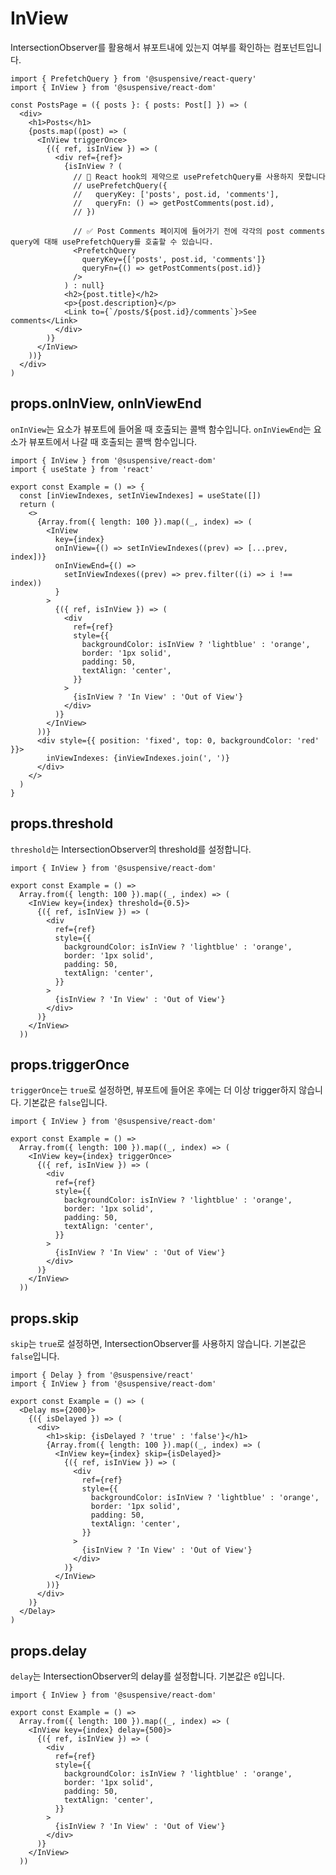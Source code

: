 
# InView

IntersectionObserver를 활용해서 뷰포트내에 있는지 여부를 확인하는 컴포넌트입니다.

```tsx
import { PrefetchQuery } from '@suspensive/react-query'
import { InView } from '@suspensive/react-dom'

const PostsPage = ({ posts }: { posts: Post[] }) => (
  <div>
    <h1>Posts</h1>
    {posts.map((post) => (
      <InView triggerOnce>
        {({ ref, isInView }) => (
          <div ref={ref}>
            {isInView ? (
              // 🚫 React hook의 제약으로 usePrefetchQuery를 사용하지 못합니다
              // usePrefetchQuery({
              //   queryKey: ['posts', post.id, 'comments'],
              //   queryFn: () => getPostComments(post.id),
              // })

              // ✅ Post Comments 페이지에 들어가기 전에 각각의 post comments query에 대해 usePrefetchQuery를 호출할 수 있습니다.
              <PrefetchQuery
                queryKey={['posts', post.id, 'comments']}
                queryFn={() => getPostComments(post.id)}
              />
            ) : null}
            <h2>{post.title}</h2>
            <p>{post.description}</p>
            <Link to={`/posts/${post.id}/comments`}>See comments</Link>
          </div>
        )}
      </InView>
    ))}
  </div>
)
```

## props.onInView, onInViewEnd

`onInView`는 요소가 뷰포트에 들어올 때 호출되는 콜백 함수입니다.
`onInViewEnd`는 요소가 뷰포트에서 나갈 때 호출되는 콜백 함수입니다.

<Sandpack>

```tsx Example.tsx active
import { InView } from '@suspensive/react-dom'
import { useState } from 'react'

export const Example = () => {
  const [inViewIndexes, setInViewIndexes] = useState([])
  return (
    <>
      {Array.from({ length: 100 }).map((_, index) => (
        <InView
          key={index}
          onInView={() => setInViewIndexes((prev) => [...prev, index])}
          onInViewEnd={() =>
            setInViewIndexes((prev) => prev.filter((i) => i !== index))
          }
        >
          {({ ref, isInView }) => (
            <div
              ref={ref}
              style={{
                backgroundColor: isInView ? 'lightblue' : 'orange',
                border: '1px solid',
                padding: 50,
                textAlign: 'center',
              }}
            >
              {isInView ? 'In View' : 'Out of View'}
            </div>
          )}
        </InView>
      ))}
      <div style={{ position: 'fixed', top: 0, backgroundColor: 'red' }}>
        inViewIndexes: {inViewIndexes.join(', ')}
      </div>
    </>
  )
}
```

</Sandpack>

## props.threshold

`threshold`는 IntersectionObserver의 threshold를 설정합니다.

<Sandpack>

```tsx Example.tsx active
import { InView } from '@suspensive/react-dom'

export const Example = () =>
  Array.from({ length: 100 }).map((_, index) => (
    <InView key={index} threshold={0.5}>
      {({ ref, isInView }) => (
        <div
          ref={ref}
          style={{
            backgroundColor: isInView ? 'lightblue' : 'orange',
            border: '1px solid',
            padding: 50,
            textAlign: 'center',
          }}
        >
          {isInView ? 'In View' : 'Out of View'}
        </div>
      )}
    </InView>
  ))
```

</Sandpack>

## props.triggerOnce

`triggerOnce`는 `true`로 설정하면, 뷰포트에 들어온 후에는 더 이상 trigger하지 않습니다. 기본값은 `false`입니다.

<Sandpack>

```tsx Example.tsx active
import { InView } from '@suspensive/react-dom'

export const Example = () =>
  Array.from({ length: 100 }).map((_, index) => (
    <InView key={index} triggerOnce>
      {({ ref, isInView }) => (
        <div
          ref={ref}
          style={{
            backgroundColor: isInView ? 'lightblue' : 'orange',
            border: '1px solid',
            padding: 50,
            textAlign: 'center',
          }}
        >
          {isInView ? 'In View' : 'Out of View'}
        </div>
      )}
    </InView>
  ))
```

</Sandpack>

## props.skip

`skip`는 `true`로 설정하면, IntersectionObserver를 사용하지 않습니다. 기본값은 `false`입니다.

<Sandpack>

```tsx Example.tsx active
import { Delay } from '@suspensive/react'
import { InView } from '@suspensive/react-dom'

export const Example = () => (
  <Delay ms={2000}>
    {({ isDelayed }) => (
      <div>
        <h1>skip: {isDelayed ? 'true' : 'false'}</h1>
        {Array.from({ length: 100 }).map((_, index) => (
          <InView key={index} skip={isDelayed}>
            {({ ref, isInView }) => (
              <div
                ref={ref}
                style={{
                  backgroundColor: isInView ? 'lightblue' : 'orange',
                  border: '1px solid',
                  padding: 50,
                  textAlign: 'center',
                }}
              >
                {isInView ? 'In View' : 'Out of View'}
              </div>
            )}
          </InView>
        ))}
      </div>
    )}
  </Delay>
)
```

</Sandpack>

## props.delay

`delay`는 IntersectionObserver의 delay를 설정합니다. 기본값은 `0`입니다.

<Sandpack>

```tsx Example.tsx active
import { InView } from '@suspensive/react-dom'

export const Example = () =>
  Array.from({ length: 100 }).map((_, index) => (
    <InView key={index} delay={500}>
      {({ ref, isInView }) => (
        <div
          ref={ref}
          style={{
            backgroundColor: isInView ? 'lightblue' : 'orange',
            border: '1px solid',
            padding: 50,
            textAlign: 'center',
          }}
        >
          {isInView ? 'In View' : 'Out of View'}
        </div>
      )}
    </InView>
  ))
```

</Sandpack>
